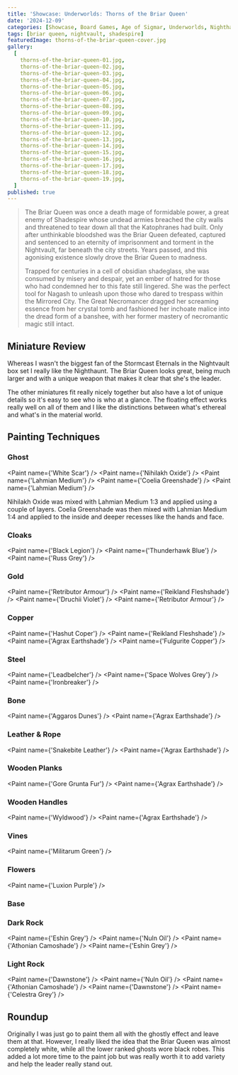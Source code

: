 ```yaml
---
title: 'Showcase: Underworlds: Thorns of the Briar Queen'
date: '2024-12-09'
categories: [Showcase, Board Games, Age of Sigmar, Underworlds, Nighthaunt]
tags: [briar queen, nightvault, shadespire]
featuredImage: thorns-of-the-briar-queen-cover.jpg
gallery:
  [
    thorns-of-the-briar-queen-01.jpg,
    thorns-of-the-briar-queen-02.jpg,
    thorns-of-the-briar-queen-03.jpg,
    thorns-of-the-briar-queen-04.jpg,
    thorns-of-the-briar-queen-05.jpg,
    thorns-of-the-briar-queen-06.jpg,
    thorns-of-the-briar-queen-07.jpg,
    thorns-of-the-briar-queen-08.jpg,
    thorns-of-the-briar-queen-09.jpg,
    thorns-of-the-briar-queen-10.jpg,
    thorns-of-the-briar-queen-11.jpg,
    thorns-of-the-briar-queen-12.jpg,
    thorns-of-the-briar-queen-13.jpg,
    thorns-of-the-briar-queen-14.jpg,
    thorns-of-the-briar-queen-15.jpg,
    thorns-of-the-briar-queen-16.jpg,
    thorns-of-the-briar-queen-17.jpg,
    thorns-of-the-briar-queen-18.jpg,
    thorns-of-the-briar-queen-19.jpg,
  ]
published: true
---
```



> The Briar Queen was once a death mage of formidable power, a great enemy of Shadespire whose undead armies breached
> the city walls and threatened to tear down all that the Katophranes had built. Only after unthinkable bloodshed was
> the Briar Queen defeated, captured and sentenced to an eternity of imprisonment and torment in the Nightvault, far
> beneath the city streets. Years passed, and this agonising existence slowly drove the Briar Queen to madness.
>
> Trapped for centuries in a cell of obsidian shadeglass, she was consumed by misery and despair, yet an ember of
> hatred for those who had condemned her to this fate still lingered. She was the perfect tool for Nagash to unleash
> upon those who dared to trespass within the Mirrored City. The Great Necromancer dragged her screaming essence from
> her crystal tomb and fashioned her inchoate malice into the dread form of a banshee, with her former mastery of
> necromantic magic still intact.

## Miniature Review

Whereas I wasn't the biggest fan of the Stormcast Eternals in the Nightvault box set I really like the Nighthaunt.
The Briar Queen looks great, being much larger and with a unique weapon that makes it clear that she's the leader.

The other miniatures fit really nicely together but also have a lot of unique details so it's easy to see who is who
at a glance. The floating effect works really well on all of them and I like the distinctions between what's ethereal
and what's in the material world.

## Painting Techniques

### Ghost

<Paint name={'White Scar'} />
<Paint name={'Nihilakh Oxide'} />
<Paint name={'Lahmian Medium'} />
<Paint name={'Coelia Greenshade'} />
<Paint name={'Lahmian Medium'} />

Nihilakh Oxide was mixed with Lahmian Medium 1:3 and applied using a couple of layers.
Coelia Greenshade was then mixed with Lahmian Medium 1:4 and applied to the inside and deeper recesses like the hands
and face.

### Cloaks

<Paint name={'Black Legion'} />
<Paint name={'Thunderhawk Blue'} />
<Paint name={'Russ Grey'} />

### Gold

<Paint name={'Retributor Armour'} />
<Paint name={'Reikland Fleshshade'} />
<Paint name={'Druchii Violet'} />
<Paint name={'Retributor Armour'} />

### Copper

<Paint name={'Hashut Coper'} />
<Paint name={'Reikland Fleshshade'} />
<Paint name={'Agrax Earthshade'} />
<Paint name={'Fulgurite Copper'} />

### Steel

<Paint name={'Leadbelcher'} />
<Paint name={'Space Wolves Grey'} />
<Paint name={'Ironbreaker'} />

### Bone

<Paint name={'Aggaros Dunes'} />
<Paint name={'Agrax Earthshade'} />

### Leather & Rope

<Paint name={'Snakebite Leather'} />
<Paint name={'Agrax Earthshade'} />

### Wooden Planks

<Paint name={'Gore Grunta Fur'} />
<Paint name={'Agrax Earthshade'} />

### Wooden Handles

<Paint name={'Wyldwood'} />
<Paint name={'Agrax Earthshade'} />

### Vines

<Paint name={'Militarum Green'} />

### Flowers

<Paint name={'Luxion Purple'} />

### Base

### Dark Rock

<Paint name={'Eshin Grey'} />
<Paint name={'Nuln Oil'} />
<Paint name={'Athonian Camoshade'} />
<Paint name={'Eshin Grey'} />

### Light Rock

<Paint name={'Dawnstone'} />
<Paint name={'Nuln Oil'} />
<Paint name={'Athonian Camoshade'} />
<Paint name={'Dawnstone'} />
<Paint name={'Celestra Grey'} />

## Roundup

Originally I was just go to paint them all with the ghostly effect and leave them at that. However, I really liked the
idea that the Briar Queen was almost completely white, while all the lower ranked ghosts wore black robes. This added
a lot more time to the paint job but was really worth it to add variety and help the leader really stand out.
